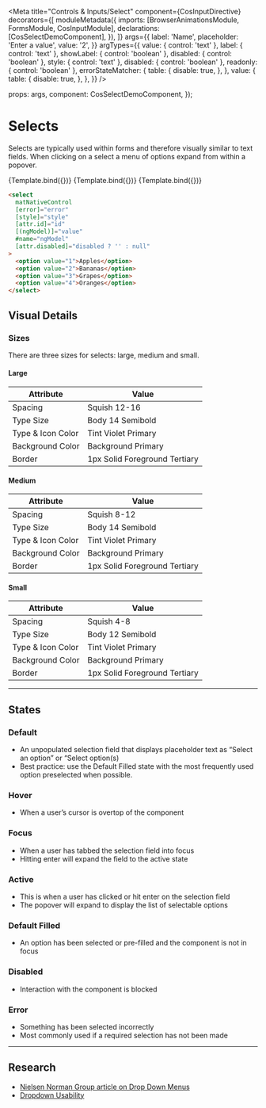 


<Meta
  title="Controls &amp; Inputs/Select"
  component={CosInputDirective}
  decorators={[
    moduleMetadata({
      imports: [BrowserAnimationsModule, FormsModule, CosInputModule],
      declarations: [CosSelectDemoComponent],
    }),
  ]}
  args={{
    label: 'Name',
    placeholder: 'Enter a value',
    value: '2',
  }}
  argTypes={{
    value: { control: 'text' },
    label: { control: 'text' },
    showLabel: { control: 'boolean' },
    disabled: { control: 'boolean' },
    style: { control: 'text' },
    disabled: { control: 'boolean' },
    readonly: { control: 'boolean' },
    errorStateMatcher: {
      table: {
        disable: true,
      },
    },
    value: {
      table: {
        disable: true,
      },
    },
  }}
/>

  props: args,
  component: CosSelectDemoComponent,
});

# Selects

Selects are typically used within forms and therefore visually similar to text fields. When clicking on a select a menu of options expand from within a popover.

<Canvas>
  <Story name="Primary">{Template.bind({})}</Story>
  <Story name="Small" args={{ style: InputTypes.SMALL }}>
    {Template.bind({})}
  </Story>
  <Story name="Large" args={{ style: InputTypes.LARGE }}>
    {Template.bind({})}
  </Story>
</Canvas>

```html
<select
  matNativeControl
  [error]="error"
  [style]="style"
  [attr.id]="id"
  [(ngModel)]="value"
  #name="ngModel"
  [attr.disabled]="disabled ? '' : null"
>
  <option value="1">Apples</option>
  <option value="2">Bananas</option>
  <option value="3">Grapes</option>
  <option value="4">Oranges</option>
</select>
```

<ArgsTable of={CosSelectDemoComponent} />

## Visual Details

### Sizes

There are three sizes for selects: large, medium and small.

#### Large

| Attribute         | Value                         |
| ----------------- | ----------------------------- |
| Spacing           | Squish 12-16                  |
| Type Size         | Body 14 Semibold              |
| Type & Icon Color | Tint Violet Primary           |
| Background Color  | Background Primary            |
| Border            | 1px Solid Foreground Tertiary |

#### Medium

| Attribute         | Value                         |
| ----------------- | ----------------------------- |
| Spacing           | Squish 8-12                   |
| Type Size         | Body 14 Semibold              |
| Type & Icon Color | Tint Violet Primary           |
| Background Color  | Background Primary            |
| Border            | 1px Solid Foreground Tertiary |

#### Small

| Attribute         | Value                         |
| ----------------- | ----------------------------- |
| Spacing           | Squish 4-8                    |
| Type Size         | Body 12 Semibold              |
| Type & Icon Color | Tint Violet Primary           |
| Background Color  | Background Primary            |
| Border            | 1px Solid Foreground Tertiary |

---

## States

### Default

- An unpopulated selection field that displays placeholder text as “Select an option” or “Select option(s)
- Best practice: use the Default Filled state with the most frequently used option preselected when possible.

### Hover

- When a user’s cursor is overtop of the component

### Focus

- When a user has tabbed the selection field into focus
- Hitting enter will expand the field to the active state

### Active

- This is when a user has clicked or hit enter on the selection field
- The popover will expand to display the list of selectable options

### Default Filled

- An option has been selected or pre-filled and the component is not in focus

### Disabled

- Interaction with the component is blocked

### Error

- Something has been selected incorrectly
- Most commonly used if a required selection has not been made

---

## Research

- [Nielsen Norman Group article on Drop Down Menus](https://www.nngroup.com/articles/drop-down-menus/)
- [Dropdown Usability](https://baymard.com/blog/drop-down-usability)
